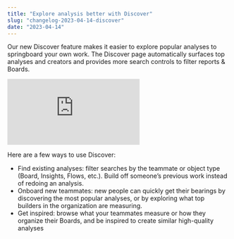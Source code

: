 ```yaml
---
title: "Explore analysis better with Discover"
slug: "changelog-2023-04-14-discover"
date: "2023-04-14"
---
```


Our new Discover feature makes it easier to explore popular analyses to springboard your own work. The Discover page automatically surfaces top analyses and creators and provides more search controls to filter reports & Boards.

<div style={{position: 'relative', 'padding-bottom': '64.90384615384616%', height: 0}}>
    <iframe src="https://www.loom.com/embed/5353fc9abb624e2685d787f43b003dc2"
        frameborder="0"
        webkitallowfullscreen mozallowfullscreen allowfullscreen
        style={{position: 'absolute', 'top': 0, 'left': 0, 'width': '100%', 'height': '100%'}}>
    </iframe>
</div>

Here are a few ways to use Discover:

* Find existing analyses: filter searches by the teammate or object type (Board, Insights, Flows, etc.). Build off someone’s previous work instead of redoing an analysis.
* Onboard new teammates: new people can quickly get their bearings by discovering the most popular analyses, or by exploring what top builders in the organization are measuring.
* Get inspired: browse what your teammates measure or how they organize their Boards, and be inspired to create similar high-quality analyses
